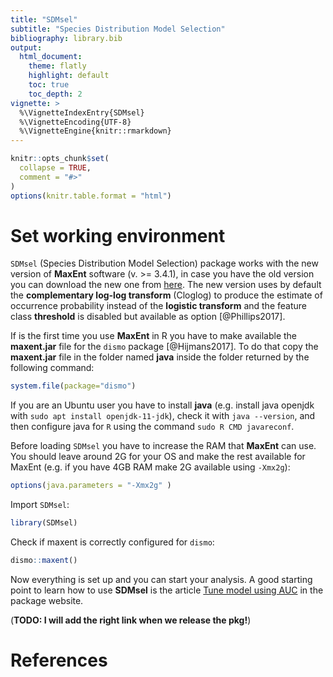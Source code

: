 ```yaml
---
title: "SDMsel"
subtitle: "Species Distribution Model Selection"
bibliography: library.bib
output:
  html_document:
    theme: flatly
    highlight: default
    toc: true
    toc_depth: 2
vignette: >
  %\VignetteIndexEntry{SDMsel}
  %\VignetteEncoding{UTF-8}
  %\VignetteEngine{knitr::rmarkdown}
---
```


```r
knitr::opts_chunk$set(
  collapse = TRUE,
  comment = "#>"
)
options(knitr.table.format = "html")
```


# Set working environment

`SDMsel` (Species Distribution Model Selection) package works with the new version of **MaxEnt** software (v. >= 3.4.1), in case you have the old version you can download the new one from [here](https://biodiversityinformatics.amnh.org/open_source/maxent/). The new version uses by default the **complementary log-log transform** (Cloglog) to produce the estimate of occurrence probability instead of the **logistic transform** and the feature class **threshold** is disabled but available as option [@Phillips2017].

If is the first time you use **MaxEnt** in R you have to make available the **maxent.jar** file for the `dismo` package [@Hijmans2017]. To do that copy the **maxent.jar** file in the folder named **java** inside the folder returned by the following command:

```r
system.file(package="dismo")
```

If you are an Ubuntu user you have to install **java** (e.g. install java openjdk with `sudo apt install openjdk-11-jdk`), check it with `java --version`, and then configure java for `R` using the command `sudo R CMD javareconf`.

Before loading `SDMsel` you have to increase the RAM that **MaxEnt** can use. You should leave around 2G for your OS and make the rest available for MaxEnt (e.g. if you have 4GB RAM make 2G available using `-Xmx2g`): 

```r
options(java.parameters = "-Xmx2g" )
```

Import `SDMsel`:
```r
library(SDMsel)
```

Check if maxent is correctly configured for `dismo`:

```r
dismo::maxent()
```

Now everything is set up and you can start your analysis. A good starting point to learn how to use **SDMsel** is the article [Tune model using AUC]() in the package website.

(**TODO: I will add the right link when we release the pkg!**)

# References
